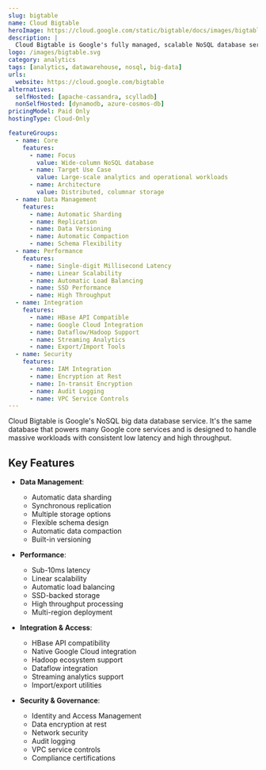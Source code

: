 ```yaml
---
slug: bigtable
name: Cloud Bigtable
heroImage: https://cloud.google.com/static/bigtable/docs/images/bigtable-architecture.svg
description: |
  Cloud Bigtable is Google's fully managed, scalable NoSQL database service designed for large analytical and operational workloads. It powers many Google services including Search, Analytics, Maps and Gmail.
logo: /images/bigtable.svg
category: analytics
tags: [analytics, datawarehouse, nosql, big-data]
urls:
  website: https://cloud.google.com/bigtable
alternatives:
  selfHosted: [apache-cassandra, scylladb]
  nonSelfHosted: [dynamodb, azure-cosmos-db]
pricingModel: Paid Only
hostingType: Cloud-Only

featureGroups:
  - name: Core
    features:
      - name: Focus
        value: Wide-column NoSQL database
      - name: Target Use Case
        value: Large-scale analytics and operational workloads
      - name: Architecture
        value: Distributed, columnar storage
  - name: Data Management
    features:
      - name: Automatic Sharding
      - name: Replication
      - name: Data Versioning
      - name: Automatic Compaction
      - name: Schema Flexibility
  - name: Performance
    features:
      - name: Single-digit Millisecond Latency
      - name: Linear Scalability
      - name: Automatic Load Balancing
      - name: SSD Performance
      - name: High Throughput
  - name: Integration
    features:
      - name: HBase API Compatible
      - name: Google Cloud Integration
      - name: Dataflow/Hadoop Support
      - name: Streaming Analytics
      - name: Export/Import Tools
  - name: Security
    features:
      - name: IAM Integration
      - name: Encryption at Rest
      - name: In-transit Encryption
      - name: Audit Logging
      - name: VPC Service Controls
---
```


Cloud Bigtable is Google's NoSQL big data database service. It's the same database that powers many Google core services and is designed to handle massive workloads with consistent low latency and high throughput.

## Key Features

- **Data Management**:

  - Automatic data sharding
  - Synchronous replication
  - Multiple storage options
  - Flexible schema design
  - Automatic data compaction
  - Built-in versioning

- **Performance**:

  - Sub-10ms latency
  - Linear scalability
  - Automatic load balancing
  - SSD-backed storage
  - High throughput processing
  - Multi-region deployment

- **Integration & Access**:

  - HBase API compatibility
  - Native Google Cloud integration
  - Hadoop ecosystem support
  - Dataflow integration
  - Streaming analytics support
  - Import/export utilities

- **Security & Governance**:
  - Identity and Access Management
  - Data encryption at rest
  - Network security
  - Audit logging
  - VPC service controls
  - Compliance certifications
